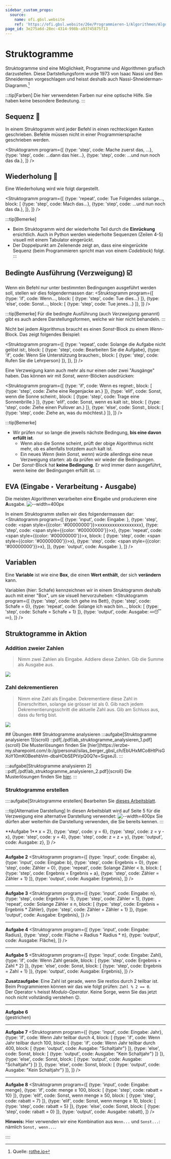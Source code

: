 ```yaml
---
sidebar_custom_props:
  source:
    name: ofi.gbsl.website
    ref: 'https://ofi.gbsl.website/26e/Programmieren-1/Algorithmen/Algorithmus'
page_id: 3e275a6d-28ec-4314-998b-a93745875f13
---
```



# Struktogramme
Struktogramme sind eine Möglichkeit, Programme und Algorithmen grafisch darzustellen. Diese Dartstellungsform wurde 1973 von Isaac Nassi und Ben Shneiderman vorgeschlagen und heisst deshalb auch Nassi-Shneiderman-Diagramm.[^1]

:::tip[Farben]
Die hier verwendeten Farben nur eine optische Hilfe. Sie haben keine besondere Bedeutung.
:::

## Sequenz 👣
In einem Struktogramm wird jeder Befehl in einen rechteckigen Kasten geschrieben. Befehle müssen nicht in einer Programmiersprache geschrieben werden.

<Struktogramm program={[
  {type: 'step', code: <span>Mache zuerst das, ...</span>},
  {type: 'step', code: <span>...dann das hier...</span>},
  {type: 'step', code: <span>...und nun noch das da.</span>},
]} />


## Wiederholung 🔁
Eine Wiederholung wird wie folgt dargestellt.

<Struktogramm program={[
  {type: 'repeat', code: <span>Tue Folgendes solange...</span>, block: [
      {type: 'step', code: <span>Mach das...</span>},
      {type: 'step', code: <span>...und nun noch das da.</span>},
    ]},
]} />

:::tip[Bemerke]
- Beim Struktogramm wird der wiederholte Teil durch die **Einrückung** ersichtlich. Auch in Python werden wiederholte Sequenzen (Zeilen 4-5) visuell mit einem Tabulator eingerückt.
- Der Doppelpunkt am Zeilenende zeigt an, dass eine eingerückte Sequenz (beim Programmieren spricht man von einem *Codeblock*) folgt.
:::

## Bedingte Ausführung (Verzweigung) ☑️
Wenn ein Befehl nur unter bestimmten Bedingungen ausgeführt werden soll, stellen wir dies folgendermassen dar:
<Struktogramm program={[
  {type: 'if', code: <span>Wenn...</span>, block: [
      {type: 'step', code: <span>Tue dies...</span>}
    ]},
  {type: 'else', code: <span>Sonst...</span>, block: [
      {type: 'step', code: <span>Tue jenes...</span>}
    ]},
  ]} />

:::tip[Bemerke]
Für die bedingte Ausführung (auch _Verzweigung_ genannt) gibt es auch andere Darstellungsformen, welche wir hier nicht behandeln.
:::

Nicht bei jedem Algorithmus braucht es einen _Sonst_-Block zu einem _Wenn_-Block. Das zeigt folgendes Beispiel:

<Struktogramm program={[
  {type: 'repeat', code: <span>Solange die Aufgabe nicht gelöst ist:</span>, block: [
      {type: 'step', code: <span>Bearbeiten Sie die Aufgabe</span>},
      {type: 'if', code: <span>Wenn Sie Unterstützung brauchen:</span>, block: [
          {type: 'step', code: <span>Rufen Sie die Lehrperson</span>}
        ]},
    ]},
]} />

Eine Verzweigung kann auch mehr als nur einen oder zwei "Ausgänge" haben. Das können wir mit _Sonst, wenn_-Blöcken ausdrücken:

<Struktogramm program={[
  {type: 'if', code: <span>Wenn es regnet:</span>, block: [
      {type: 'step', code: <span>Ziehe eine Regenjacke an.</span>}
    ]},
  {type: 'elif', code: <span>Sonst, wenn die Sonne scheint:</span>, block: [
      {type: 'step', code: <span>Trage eine Sonnenbrille.</span>}
    ]},
  {type: 'elif', code: <span>Sonst, wenn es kalt ist:</span>, block: [
      {type: 'step', code: <span>Ziehe einen Pullover an.</span>}
    ]},
  {type: 'else', code: <span>Sonst:</span>, block: [
      {type: 'step', code: <span>Ziehe an, was du möchtest.</span>}
    ]},
]} />

:::tip[Bemerke]
- Wir prüfen nur so lange die jeweils nächste Bedingung, **bis eine davon erfüllt ist**.
  - Wenn also die Sonne scheint, prüft der obige Algorithmus nicht mehr, ob es allenfalls trotzdem auch kalt ist.
  - Ein neues _Wenn_ (kein _Sonst, wenn_) würde allerdings eine neue Verzweigung starten: ab da prüfen wir wieder die Bedingungen.
- Der _Sonst_-Block hat **keine Bedingung**. Er wird immer dann ausgeführt, wenn keine der Bedingungen erfüllt ist.
:::

## EVA (Eingabe ‣ Verarbeitung ‣ Ausgabe)
Die meisten Algorithmen **v**erarbeiten eine **E**ingabe und produzieren eine **A**usgabe.
![--width=400px](img/eva.png)

In einem Struktogramm stellen wir dies folgendermassen dar:
<Struktogramm program={[
  {type: 'input', code: <span>Eingabe: </span>},
  {type: 'step', code: <span style={{color: '#00000000'}}>xxxxxxxxxxxxxxxxxx</span>},
  {type: 'step', code: <span style={{color: '#00000000'}}>x</span>},
  {type: 'repeat', code: <span style={{color: '#00000000'}}>x</span>, block: [
      {type: 'step', code: <span style={{color: '#00000000'}}>x</span>},
      {type: 'step', code: <span style={{color: '#00000000'}}>x</span>},
    ]},
  {type: 'output', code: <span>Ausgabe: </span>},
]} />

## Variablen
Eine **Variable** ist wie eine **Box**, die einen **Wert enthält**, der sich **verändern** kann.

Variablen (hier: <span className="var">Schafe</span>) kennzeichnen wir in einem Struktogramm deshalb auch mit einer "Box", um sie visuell hervorzuheben:
<Struktogramm program={[
  {type: 'step', code: <span>Ich gehe ins Bett</span>},
  {type: 'step', code: <span><span className="var">Schafe</span> = 0</span>},
  {type: 'repeat', code: <span>Solange ich wach bin...</span>, block: [
      {type: 'step', code: <span><span className="var">Schafe</span> = <span className='var'>Schafe</span> + 1</span>}
    ]},
  {type: 'output', code: <span>Ausgabe: 💤😴💤</span>},
]} />

## Struktogramme in Aktion
### Addition zweier Zahlen
> Nimm zwei Zahlen als Eingabe. Addiere diese Zahlen. Gib die Summe als Ausgabe aus.

![](img/addieren.gif)

### Zahl dekrementieren
> Nimm eine Zahl als Eingabe. Dekrementiere diese Zahl in Einerschritten, solange sie grösser ist als 0. Gib nach jedem Dekrementierungsschritt die aktuelle Zahl aus. Gib am Schluss aus, dass du fertig bist.

![](img/dekrementieren.gif)

<Restricted id='87f735d7-ea4e-4393-8845-1a9ff7aec052'>
  ## Übungen
  ### Struktogramme analysieren
  :::aufgabe[Struktogramme analysieren 1]{scroll}
  <TaskState id='aca15e4a-86da-4842-ab6b-232c9c054675' />
  ::pdf[./pdf/ab_struktogramme_analysieren_1.pdf]{scroll}
  <Solution id='45abefd3-10e5-4b86-92ad-f709d0c563bd'>
    Die Musterlösungen finden Sie [hier](https://erzbe-my.sharepoint.com/:b:/g/personal/silas_berger_gbsl_ch/EbUHxMCo8HtPisGXoY10mK0BeehbVm-dbaHObSEPtVpQ0Q?e=SigseJ).
  </Solution>
  :::

  :::aufgabe[Struktogramme analysieren 2]
  <TaskState id='69ba9a39-1a58-4052-8dce-dad60daf44c5' />
  ::pdf[./pdf/ab_struktogramme_analysieren_2.pdf]{scroll}
  <Solution id='38118731-0dd8-49ab-8221-74672ed3b8c0'>
    Die Musterlösungen finden Sie [hier](https://erzbe-my.sharepoint.com/:b:/g/personal/silas_berger_gbsl_ch/EXepdPmXRUNGtHkzIEwuaUkBcgKzA5kNuOzeEX1BUDD9pw?e=VrKrdp).
  </Solution>
  :::

  ### Struktogramme erstellen
  ::::aufgabe[Struktogramme erstellen]
  <TaskState id='88070463-3b1a-46b1-8f1c-45d57ae9043e' />
  Bearbeiten Sie [dieses Arbeitsblatt](https://erzbe-my.sharepoint.com/:b:/g/personal/silas_berger_gbsl_ch/EWzCWfMfMLhDvV6xGRHQd_EBX0OGObZitPZuC2e0ugX8dw?e=M2EHbm).

  :::tip[Alternative Darstellung]
  In diesen Arbeitsblatt wird auf Seite 5 für die Verzweigung eine alternative Darstellung verwendet:
  ![--width=400px](img/bedingung-alternative.png)
  Sie dürfen aber weiterhin die Darstellung verwenden, die Sie bereits kennen.
  :::

  <Solution id='2950590e-b73f-4d68-a42c-54095d2f90ff'>
    **Aufgabe 1**
    <Struktogramm program={[
      {type: 'step', code: <span><span className="var">x</span> = 2</span>},
      {type: 'step', code: <span><span className="var">y</span> = 6</span>},
      {type: 'step', code: <span><span className="var">z</span> = <span className="var">y</span> - <span className="var">x</span></span>},
      {type: 'step', code: <span><span className="var">y</span> = 4</span>},
      {type: 'step', code: <span><span className="var">z</span> = <span className="var">z</span> + <span className="var">y</span></span>},
      {type: 'output', code: <span>Ausgabe: <span className="var">z</span></span>},
    ]} />

  ---

  **Aufgabe 2**
  <Struktogramm program={[
    {type: 'input', code: <span>Eingabe: <span className="var">a</span></span>},
    {type: 'input', code: <span>Eingabe: <span className="var">b</span></span>},
    {type: 'step', code: <span><span className="var">Ergebnis</span> = 0</span>},
    {type: 'step', code: <span><span className="var">Zähler</span> = 0</span>},
    {type: 'repeat', code: <span>Solange <span className="var">Zähler</span> &lt; <span className="var">b</span></span>, block: [
        {type: 'step', code: <span><span className="var">Ergebnis</span> = <span className="var">Ergebnis</span> + <span className="var">a</span></span>},
        {type: 'step', code: <span><span className="var">Zähler</span> = <span className="var">Zähler</span> + 1</span>}
      ]},
    {type: 'output', code: <span>Ausgabe: <span className="var">Ergebnis</span></span>},
  ]} />

  ---

  **Aufgabe 3**
  <Struktogramm program={[
    {type: 'input', code: <span>Eingabe: <span className="var">n</span></span>},
    {type: 'step', code: <span><span className="var">Ergebnis</span> = 1</span>},
    {type: 'step', code: <span><span className="var">Zähler</span> = 1</span>},
    {type: 'repeat', code: <span>Solange <span className="var">Zähler</span> ≤ <span className="var">n</span></span>, block: [
        {type: 'step', code: <span><span className="var">Ergebnis</span> = <span className="var">Ergebnis</span> * <span className="var">Zähler</span></span>},
        {type: 'step', code: <span><span className="var">Zähler</span> = <span className="var">Zähler</span> + 1</span>}
      ]},
    {type: 'output', code: <span>Ausgabe: <span className="var">Ergebnis</span></span>},
  ]} />

  ---

  **Aufgabe 4**
  <Struktogramm program={[
    {type: 'input', code: <span>Eingabe: <span className="var">Radius</span></span>},
    {type: 'step', code: <span><span className="var">Fläche</span> = <span className="var">Radius</span> * <span className="var">Radius</span> * π</span>},
    {type: 'output', code: <span>Ausgabe: <span className="var">Fläche</span></span>},
  ]} />

  ---

  **Aufgabe 5**
  <Struktogramm program={[
    {type: 'input', code: <span>Eingabe: <span className="var">Zahl</span></span>},
    {type: 'if', code: <span>Wenn <span className="var">Zahl</span> gerade</span>, block: [
        {type: 'step', code: <span><span className="var">Ergebnis</span> = <span className="var">Zahl</span> * 2</span>}
      ]},
    {type: 'else', code: <span>Sonst</span>, block: [
        {type: 'step', code: <span><span className="var">Ergebnis</span> = <span className="var">Zahl</span> + 1</span>}
      ]},
    {type: 'output', code: <span>Ausgabe: <span className="var">Ergebnis</span></span>},
  ]} />

  **Zusatzaufgabe**: Eine Zahl ist gerade, wenn Sie restlos durch 2 teilbar ist.\
  Beim Programmieren können wir das wie folgt prüfen: `Zahl % 2 == 0`.\
  Der Operator `%` heisst _Modulo-Operator_. Keine Sorge, wenn Sie das jetzt noch nicht vollständig verstehen 😉.

  ---

  **Aufgabe 6**\
  (gestrichen)

  ---

  **Aufgabe 7**
  <Struktogramm program={[
    {type: 'input', code: <span>Eingabe: <span className="var">Jahr</span></span>},
    {type: 'if', code: <span>Wenn <span className="var">Jahr</span> teilbar durch 4</span>, block: [
        {type: 'if', code: <span>Wenn <span className="var">Jahr</span> teilbar durch 100</span>, block: [
            {type: 'if', code: <span>Wenn <span className="var">Jahr</span> teilbar durch 400</span>, block: [
                {type: 'output', code: <span>Ausgabe: "Schaltjahr"</span>}
              ]},
            {type: 'else', code: <span>Sonst</span>, block: [
                {type: 'output', code: <span>Ausgabe: "Kein Schaltjahr"</span>}
              ]}
          ]},
        {type: 'else', code: <span>Sonst</span>, block: [
            {type: 'output', code: <span>Ausgabe: "Schaltjahr"</span>}
          ]}
      ]},
    {type: 'else', code: <span>Sonst</span>, block: [
        {type: 'output', code: <span>Ausgabe: "Kein Schaltjahr"</span>}
      ]},
  ]} />

  ---

  **Aufgabe 8**
  <Struktogramm program={[
    {type: 'input', code: <span>Eingabe: <span className="var">menge</span></span>},
    {type: 'if', code: <span><span className="var">menge</span> ≥ 100</span>, block: [
        {type: 'step', code: <span><span className="var">rabatt</span> = 10</span>}
      ]},
    {type: 'elif', code: <span>Sonst, wenn <span className="var">menge</span> ≥ 50</span>, block: [
        {type: 'step', code: <span><span className="var">rabatt</span> = 7</span>}
      ]},
    {type: 'elif', code: <span>Sonst, wenn <span className="var">menge</span> ≥ 10</span>, block: [
        {type: 'step', code: <span><span className="var">rabatt</span> = 5</span>}
      ]},
    {type: 'else', code: <span>Sonst</span>, block: [
        {type: 'step', code: <span><span className="var">rabatt</span> = 0</span>}
      ]},
    {type: 'output', code: <span>Ausgabe: <span className="var">rabatt</span></span>},
  ]} />

  **Hinweis:** Hier verwenden wir eine Kombination aus `Wenn...` und `Sonst...`: nämlich `Sonst, wenn...`.

  </Solution>
  ::::
</Restricted>

[^1]: Quelle: [rothe.io](https://rothe.io/?b=prog1&p=905106)
